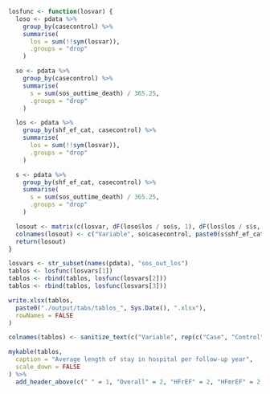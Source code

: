 ```r

losfunc <- function(losvar) {
  loso <- pdata %>%
    group_by(casecontrol) %>%
    summarise(
      los = sum(!!sym(losvar)),
      .groups = "drop"
    )

  so <- pdata %>%
    group_by(casecontrol) %>%
    summarise(
      s = sum(sos_outtime_death) / 365.25,
      .groups = "drop"
    )

  los <- pdata %>%
    group_by(shf_ef_cat, casecontrol) %>%
    summarise(
      los = sum(!!sym(losvar)),
      .groups = "drop"
    )

  s <- pdata %>%
    group_by(shf_ef_cat, casecontrol) %>%
    summarise(
      s = sum(sos_outtime_death) / 365.25,
      .groups = "drop"
    )

  losout <- matrix(c(losvar, dF(loso$los / so$s, 1), dF(los$los / s$s, 1)), nrow = 1)
  colnames(losout) <- c("Variable", so$casecontrol, paste0(s$shf_ef_cat, "_", so$casecontrol))
  return(losout)
}

losvars <- str_subset(names(pdata), "sos_out_los")
tablos <- losfunc(losvars[1])
tablos <- rbind(tablos, losfunc(losvars[2]))
tablos <- rbind(tablos, losfunc(losvars[3]))

write.xlsx(tablos,
  paste0("./output/tabs/tablos_", Sys.Date(), ".xlsx"),
  rowNames = FALSE
)

colnames(tablos) <- sanitize_text(c("Variable", rep(c("Case", "Control"), 4)))

mykable(tablos,
  caption = "Average length of stay in hospital per follow-up year",
  scale_down = FALSE
) %>%
  add_header_above(c(" " = 1, "Overall" = 2, "HFrEF" = 2, "HFmrEF" = 2, "HFpEF" = 2))
```
